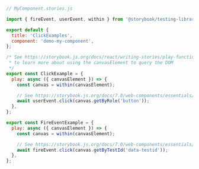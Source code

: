 ```js
// MyComponent.stories.js

import { fireEvent, userEvent, within } from '@storybook/testing-library';

export default {
  title: 'ClickExamples',
  component: 'demo-my-component',
};

/* See https://storybook.js.org/docs/react/writing-stories/play-function#working-with-the-canvas
 * to learn more about using the canvasElement to query the DOM
 */
export const ClickExample = {
  play: async ({ canvasElement }) => {
    const canvas = within(canvasElement);

    // See https://storybook.js.org/docs/7.0/web-components/essentials/actions#automatically-matching-args to learn how to setup logging in the Actions panel
    await userEvent.click(canvas.getByRole('button'));
  },
};

export const FireEventExample = {
  play: async ({ canvasElement }) => {
    const canvas = within(canvasElement);

    // See https://storybook.js.org/docs/7.0/web-components/essentials/actions#automatically-matching-args to learn how to setup logging in the Actions panel
    await fireEvent.click(canvas.getByTestId('data-testid'));
  },
};
```
